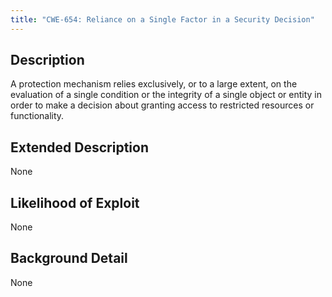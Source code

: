 ```yaml
---
title: "CWE-654: Reliance on a Single Factor in a Security Decision"
---
```


## Description
A protection mechanism relies exclusively, or to a large extent, on the evaluation of a single condition or the integrity of a single object or entity in order to make a decision about granting access to restricted resources or functionality.

## Extended Description
None

## Likelihood of Exploit
None

## Background Detail
None
        